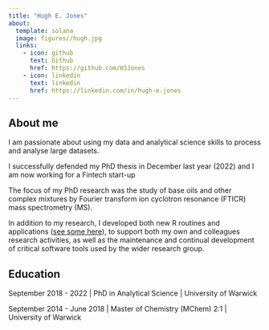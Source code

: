 ```yaml
---
title: "Hugh E. Jones"
about:
  template: solana
  image: figures//hugh.jpg
  links:
    - icon: github
      text: Github
      href: https://github.com/H3Jones
    - icon: linkedin
      text: linkedin
      href: https://linkedin.com/in/hugh-e-jones
---
```


## About me

I am passionate about using my data and analytical science skills
to process and analyse large datasets.

I successfully defended my PhD thesis in December last year (2022) and I am now working for a Fintech start-up

The focus of my PhD research was the study of base oils
and other complex mixtures by Fourier transform ion cyclotron resonance (FTICR)
mass spectrometry (MS).

In addition to my research, I developed both new R
routines and applications ([see some here](projects.qmd)), to support both my own and colleagues research
activities, as well as the maintenance and continual development of critical
software tools used by the wider research group.

## Education

September 2018 - 2022 | PhD in Analytical Science | University of Warwick

September 2014 - June 2018 | Master of Chemistry (MChem) 2:1 | University of Warwick